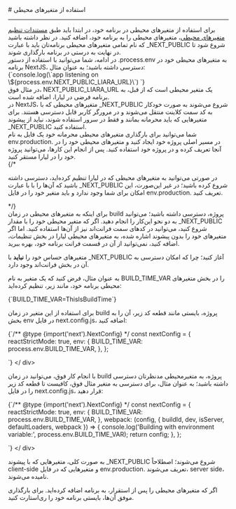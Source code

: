 

<Layout>
<Head>
<title>مستندات تنظیم متغیرهای محیطی در NextJS - لیارا</title>
<meta property="og:title" content="مستندات خدمات رایانش ابری لیارا" />
<meta property="og:description" content="مستندات مربوط به نحوه تنظیم متغیرهای محیطی در پلتفرم NextJS در لیارا"  />
<meta property="og:image" content="https://media.liara.ir/logos/liara-poster.jpg" />
</Head>
# استفاده از متغیرهای محیطی 
<hr className="mb-2" />
برای استفاده از متغیرهای محیطی در برنامه خود، در ابتدا باید طبق <a href="/paas/details/envs" className="text-[#2196f3] ">مستندات تنظیم متغیرهای محیطی</a>، متغیرهای محیطی را به برنامه خود، اضافه کنید. در نظر داشته باشید که نام تمامی متغیرهای محیطی برنامه‌تان باید با عبارت <Important>_NEXT_PUBLIC</Important> شروع شود تا در نهایت به درستی در برنامه بارگذاری شوند.
<div className="h-2" />
در ادامه، شما می‌توانید با استفاده از دستور <Important>.process.env</Important> به متغیرهای محیطی خود در برنامه NextJS، دسترسی داشته باشید؛ به عنوان مثال:

<div className="h-2" />
<div dir="ltr">
<Highlight  className="js">
{`console.log(\`app listening on \${process.env.NEXT_PUBLIC_LIARA_URL}\`) `}
</Highlight>
</ div>
<div className="h-2" />
در مثال فوق، <Important>NEXT_PUBLIC_LIARA_URL</Important> یک متغیر محیطی است که از قبل، به برنامه فرضی در لیارا، اضافه شده است.



<Section id="set-private-envs" title="بارگذاری متغیرهای محیطی در سرور" />
در NextJS، متغیرهای محیطی که با <Important>_NEXT_PUBLIC</Important> شروع می‌شوند به صورت خودکار به کد سمت کلاینت منتقل می‌شوند و در مرورگر کاربر قابل دسترسی هستند. برای متغیرهایی که باید محرمانه بمانند و فقط در سرور استفاده شوند، نباید از پیشوند <Important>_NEXT_PUBLIC</Important> استفاده کنید.
<div className="h-2" />
شما می‌توانید برای بارگذاری متغیرهای محیطی محرمانه خود یک فایل به نام <Important>env.production.</Important> در مسیر اصلی پروژه خود ایجاد کنید و متغیرهای محیطی خود را در آنجا تعریف کرده و در پروژه خود استفاده کنید. پس از انجام این کارها، می‌توانید پروژه خود را در لیارا مستقر کنید. 


<div className="h-4" />
{/* <Alert variant="error">
<p>
  در صورتی می‌توانید به متغیرهای محیطی 
  که در لیارا تنظیم کرده‌اید، دسترسی داشته باشید که آن‌ها را با با عبارت 
  <Important>_NEXT_PUBLIC</Important> شروع کرده باشید؛ 
  در غیر این‌صورت، این امکان برای شما وجود ندارد 
  و باید متغیر خود را در فایل <Important>env.production.</Important> تعریف کنید.
</p>
</Alert> */}


<Section id="use-envs-while-building" title="استفاده از متغیرهای محیطی در زمان build پروژه" />
برای اینکه به متغیرهای محیطی در زمان build پروژه، دسترسی داشته باشید؛ می‌توانید به دو نحو این‌کار را انجام دهید. 
اگر که متغیر محیطی خود را با مقدار <Important>_NEXT_PUBLIC</Important> شروع کنید، می‌توانید 
در کدهای سمت فرانت‌اند نیز از آن‌ها استفاده کنید. اما اگر متغیرهای خود را بدون پیشوند اشاره شده، 
به متغیرهای محیطی لیارا در بخش تنظیمات، اضافه کنید، نمی‌توانید از آن در قسمت فرانت برنامه خود، بهره ببرید. 

<Alert variant="error">
<p>
  متغیرهای حساس خود را <b>نباید</b> با <Important>_NEXT_PUBLIC</Important> آغاز کنید؛ چرا که امکان دسترسی به آن در 
  بخش فرانت‌اند وجود دارد.
</p>
</Alert>

به عنوان مثال، فرض کنید که یک متغیر به نام <Important>BUILD_TIME_VAR</Important> را در بخش متغیرهای محیطی برنامه خود، مانند زیر، تنظیم کرده‌اید:

<div className="h-2" />
<div dir="ltr">
<Highlight  className="js">
{`BUILD_TIME_VAR=ThisIsBuildTime`}
</Highlight>
</ div>
<div className="h-2" />

برای استفاده از این متغیر در زمان build پروژه، بایستی مانند قطعه کد زیر، آن را به بخش <Important>env</Important> در فایل <Important>next.config.js</Important>، اضافه کنید:
<div className="h-2" />
<div dir="ltr">
<Highlight  className="js">
{`/** @type {import('next').NextConfig} */
const nextConfig = {
  reactStrictMode: true,
  env: {
    BUILD_TIME_VAR: process.env.BUILD_TIME_VAR,
  },
  };

`}
</Highlight>
</ div>
<div className="h-2" />

با انجام کار فوق، می‌توانید در زمان build پروژه، به متغیرمحیطی مدنظرتان دسترسی داشته باشید؛ به عنوان مثال، برای دسترسی به متغیر مثال فوق، کافیست تا قطعه کد زیر را در فایل <Important>next.config.js</Important>، قرار دهید:
<div className="h-2" />
<div dir="ltr">
<Highlight  className="js">
{`/** @type {import('next').NextConfig} */
const nextConfig = {
  reactStrictMode: true,
  env: {
    BUILD_TIME_VAR: process.env.BUILD_TIME_VAR,
  },
  webpack: (config, { buildId, dev, isServer, defaultLoaders, webpack }) => {
    console.log('Building with environment variable:', process.env.BUILD_TIME_VAR);
    return config;
  },
  };

`}
</Highlight>
</ div>
<div className="h-2" />

<Alert variant='info'>
<p>
به صورت کلی، متغیرهایی که با پیشوند <Important>_NEXT_PUBLIC</Important> شروع می‌شوند؛ اصطلاحاً <Important>client-side</Important> و متغیرهایی که در فایل <Important>env.production.</Important> تعریف می‌شوند، <Important>server side</Important>، نامیده می‌شوند.
</p>
</Alert>
<Alert variant='warning'>
<p>
اگر که متغیرهای محیطی را پس از استقرار، به برنامه اضافه کرده‌اید. برای بارگذاری موفق آن‌ها، بایستی برنامه خود را ری‌استارت کنید.
</p>
</Alert>


</Layout>